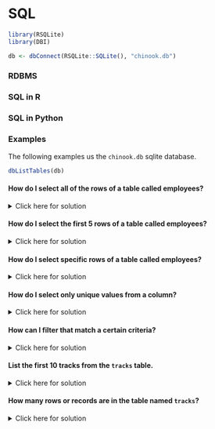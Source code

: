 # SQL {#sql}

```r
library(RSQLite)
library(DBI)

db <- dbConnect(RSQLite::SQLite(), "chinook.db")
```

### RDBMS

### SQL in R

### SQL in Python

### Examples

The following examples us the `chinook.db` sqlite database.

```r
dbListTables(db)
```

#### How do I select all of the rows of a table called employees?

<details>
    <summary>Click here for solution</summary>
```sql
SELECT * FROM employees;
```
</details>

#### How do I select the first 5 rows of a table called employees?

<details>
    <summary>Click here for solution</summary>
```sql
SELECT * FROM employees LIMIT 5;
```
</details>

#### How do I select specific rows of a table called employees?

<details>
    <summary>Click here for solution</summary>
```sql
SELECT LastName, FirstName FROM employees;
```
    
You can switch the order in which the columns are displayed as well:
```sql
SELECT FirstName, LastName FROM employees;
```
</details>

#### How do I select only unique values from a column?

<details>
    <summary>Click here for solution</summary>
```sql
SELECT DISTINCT Title FROM employees;
```
</details>

#### How can I filter that match a certain criteria?

<details>
    <summary>Click here for solution</summary>
    
Select only employees with a FirstName "Steve":
```sql
SELECT * FROM employees WHERE FirstName='Steve';
```

Select only employees with FirstName "Steve" OR FirstName "Laura":
```sql
SELECT * FROM employees WHERE FirstName='Steve' OR FirstName='Laura';
```

Select only employees with FirstName "Steve" AND LastName "Laura":
```sql
SELECT * FROM employees WHERE FirstName='Steve' AND LastName='Laura';
```
As expected, there are no results! There is nobody with the full name "Steve Laura".
</details>


#### List the first 10 tracks from the `tracks` table.

<details>
    <summary>Click here for solution</summary>
```sql
SELECT * FROM tracks LIMIT 10;
```
</details>

#### How many rows or records are in the table named `tracks`?

<details>
    <summary>Click here for solution</summary>
```sql
SELECT COUNT(*) FROM tracks;
```
</details>
